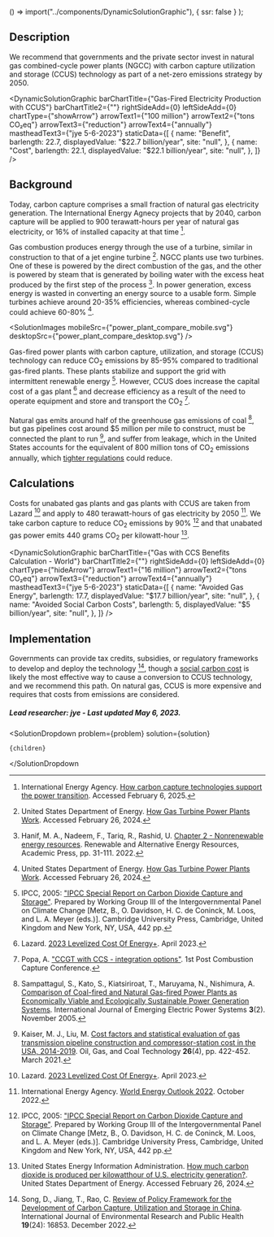 

  () => import("../components/DynamicSolutionGraphic"),
  { ssr: false }
);


## Description

We recommend that governments and the private sector invest in natural gas combined-cycle power plants (NGCC) with carbon capture utilization and storage (CCUS) technology as part of a net-zero emissions strategy by 2050.

<DynamicSolutionGraphic
  barChartTitle={"Gas-Fired Electricity Production with CCUS"}
  barChartTitle2={""}
  rightSideAdd={0}
  leftSideAdd={0}
  chartType={"showArrow"}
  arrowText1={"100 million"}
  arrowText2={"tons CO₂eq"}
  arrowText3={"reduction"}
  arrowText4={"annually"}
  mastheadText3={"jye 5-6-2023"}
  staticData={[
    {
      name: "Benefit",
      barlength: 22.7,
      displayedValue: "$22.7 billion/year",
      site: "null",
    },
    {
      name: "Cost",
      barlength: 22.1,
      displayedValue: "$22.1 billion/year",
      site: "null",
    },
  ]}
/>

## Background

Today, carbon capture comprises a small fraction of natural gas electricity generation. The International Energy Agnecy projects that by 2040, carbon capture will be applied to 900 terawatt-hours per year of natural gas electricity, or 16% of installed capacity at that time [^"13"].

Gas combustion produces energy through the use of a turbine, similar in construction to that of a jet engine turbine [^"5"]. NGCC plants use two turbines. One of these is powered by the direct combustion of the gas, and the other is powered by steam that is generated by boiling water with the excess heat produced by the first step of the process [^"7"]. In power generation, excess energy is wasted in converting an energy source to a usable form. Simple turbines achieve around 20-35% efficiencies, whereas combined-cycle could achieve 60-80% [^"5"].

<SolutionImages
  mobileSrc={"power_plant_compare_mobile.svg"}
  desktopSrc={"power_plant_compare_desktop.svg"}
/>

Gas-fired power plants with carbon capture, utilization, and storage (CCUS) technology can reduce CO<sub>2</sub> emissions by 85-95% compared to traditional gas-fired plants. These plants stabilize and support the grid with intermittent renewable energy [^"1"]. However, CCUS does increase the capital cost of a gas plant [^"21"] and decrease efficiency as a result of the need to operate equipment and store and transport the CO<sub>2</sub> [^"2"].

Natural gas emits around half of the greenhouse gas emissions of coal [^"9"], but gas pipelines cost around $5 million per mile to construct, must be connected the plant to run [^"10"], and suffer from leakage, which in the United States accounts for the equivalent of 800 million tons of CO<sub>2</sub> emissions annually, which [tighter regulations](https://www.urbancruiseship.org/energy/energy_production/gas#tighter-regulation-on-leakage-rates) could reduce.

## Calculations

Costs for unabated gas plants and gas plants with CCUS are taken from Lazard [^"21"] and apply to 480 terawatt-hours of gas electricity by 2050 [^"26"]. We take carbon capture to reduce CO<sub>2</sub> emissions by 90% [^"1"] and that unabated gas power emits 440 grams CO<sub>2</sub> per kilowatt-hour [^"12"].

<DynamicSolutionGraphic
  barChartTitle={"Gas with CCS Benefits Calculation - World"}
  barChartTitle2={""}
  rightSideAdd={0}
  leftSideAdd={0}
  chartType={"hideArrow"}
  arrowText1={"16 million"}
  arrowText2={"tons CO₂eq"}
  arrowText3={"reduction"}
  arrowText4={"annually"}
  mastheadText3={"jye 5-6-2023"}
  staticData={[
    {
      name: "Avoided Gas Energy",
      barlength: 17.7,
      displayedValue: "$17.7 billion/year",
      site: "null",
    },
    {
      name: "Avoided Social Carbon Costs",
      barlength: 5,
      displayedValue: "$5 billion/year",
      site: "null",
    },
  ]}
/>

## Implementation

Governments can provide tax credits, subsidies, or regulatory frameworks to develop and deploy the technology [^"3"], though a [social carbon cost](https://www.urbancruiseship.org/energy/energy_socioeconomics/carbon_pricing_e) is likely the most effective way to cause a conversion to CCUS technology, and we recommend this path. On natural gas, CCUS is more expensive and requires that costs from emissions are considered.

##### Lead researcher: jye - Last updated May 6, 2023.

[^"1"]: IPCC, 2005: ["IPCC Special Report on Carbon Dioxide Capture and Storage"](https://www.ipcc.ch/report/carbon-dioxide-capture-and-storage/). Prepared by Working Group III of the Intergovernmental Panel on Climate Change [Metz, B., O. Davidson, H. C. de Coninck, M. Loos, and L. A. Meyer (eds.)]. Cambridge University Press, Cambridge, United Kingdom and New York, NY, USA, 442 pp.
[^"2"]: Popa, A. ["CCGT with CCS - integration options"](https://ieaghg.org/docs/General_Docs/PCCC1/Abstracts_Final/pccc1Abstract00055.pdf). 1st Post Combustion Capture Conference.
[^"3"]: Song, D., Jiang, T., Rao, C. [Review of Policy Framework for the Development of Carbon Capture, Utilization and Storage in China](https://www.ncbi.nlm.nih.gov/pmc/articles/PMC9778907/). International Journal of Environmental Research and Public Health <b>19</b>(24): 16853. December 2022.
[^"4"]: [CCUS or no CCUS? Societal support for policy frameworks and stakeholder perceptions in France, Spain, and Poland](https://onlinelibrary.wiley.com/doi/10.1002/ghg.2195).
[^"5"]: United States Department of Energy. [How Gas Turbine Power Plants Work](https://www.energy.gov/fecm/how-gas-turbine-power-plants-work). Accessed February 26, 2024.
[^"6"]: [Achieving the Paris Climate Agreement Goals](https://link.springer.com/book/10.1007/978-3-030-05843-2). Book.2019
[^"7"]: Hanif, M. A., Nadeem, F., Tariq, R., Rashid, U. [Chapter 2 - Nonrenewable energy resources](https://www.sciencedirect.com/science/article/abs/pii/B9780128181508000083). Renewable and Alternative Energy Resources, Academic Press, pp. 31-111. 2022.
[^"8"]: [Scaling up energy transition investments to meet the 1.5°C goa](https://www.irena.org/Digital-content/Digital-Story/2023/Mar/Scaling-up-energy-transition-investments-to-meet-the-1-point-5-degrees-celsius-goal/detail). International Renewable Energy Agency.Accessed Apr 2023.
[^"9"]: Sampattagul, S., Kato, S., Kiatsiriroat, T., Maruyama, N., Nishimura, A. [Comparison of Coal-fired and Natural Gas-fired Power Plants as Economically Viable and Ecologically Sustainable Power Generation Systems](https://www.researchgate.net/publication/245551195_Comparison_of_Coal-fired_and_Natural_Gas-fired_Power_Plants_as_Economically_Viable_and_Ecologically_Sustainable_Power_Generation_Systems). International Journal of Emerging Electric Power Systems <b>3</b>(2). November 2005.
[^"10"]: Kaiser, M. J., Liu, M. [Cost factors and statistical evaluation of gas transmission pipeline construction and compressor-station cost in the USA, 2014-2019](https://www.inderscienceonline.com/doi/abs/10.1504/IJOGCT.2021.114068). Oil, Gas, and Coal Technology <b>26</b>(4), pp. 422-452. March 2021.
[^"11"]: [https://www.urbancruiseship.org/energy/energy_production/gas#tighter-regulation-on-leakage-rates](https://www.urbancruiseship.org/energy/energy_production/gas#tighter-regulation-on-leakage-rates).
[^"12"]: United States Energy Information Administration. [How much carbon dioxide is produced per kilowatthour of U.S. electricity generation?](https://www.eia.gov/tools/faqs/faq.php?id=74&t=11). United States Department of Energy. Accessed February 26, 2024.
[^"13"]: International Energy Agency. [How carbon capture technologies support the power transition](https://www.iea.org/reports/the-role-of-ccus-in-low-carbon-power-systems/how-carbon-capture-technologies-support-the-power-transition). Accessed February 6, 2025.
[^"14"]: []().
[^"15"]: []().
[^"16"]: [Net Zero by 2050 – Analysis - IEA](https://www.iea.org/reports/net-zero-by-2050). International Energy Agency.May 2021.
[^"17"]: Babaee, S., Loughlin, D.H. ["Exploring the role of natural gas power plants with carbon capture and storage as a bridge to a low-carbon future"](https://www.ncbi.nlm.nih.gov/pmc/articles/PMC7252577/). Clean technologies and environmental policy <b>20</b>(2), pp. 379-391. March 2018.
[^"18"]: []().
[^"19"]: []().
[^"20"]: []().
[^"21"]: Lazard. [2023 Levelized Cost Of Energy+](https://www.lazard.com/research-insights/2023-levelized-cost-of-energyplus/). April 2023.
[^"22"]: []().
[^"23"]: [GHG Emission Factors Hub | US EPA](https://www.epa.gov/climateleadership/ghg-emission-factors-hub). United States Envrionmental Protection Agency.Accessed Apr 2023.
[^"24"]: [Greenhouse Gas Equivalencies Calculator | US EPA](https://www.epa.gov/energy/greenhouse-gas-equivalencies-calculator#results). United States Envrionmental Protection Agency.Accessed Apr 2023.
[^"25"]: []().
[^"26"]: International Energy Agency. [World Energy Outlook 2022](https://www.iea.org/reports/world-energy-outlook-2022). October 2022.
[^"27"]: []().

  <SolutionDropdown 
    problem={problem} 
    solution={solution}
  >
    {children}
  </SolutionDropdown

>
